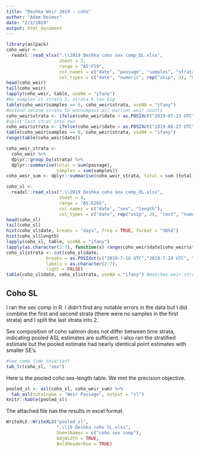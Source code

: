 ```yaml
---
title: "Deshka Weir 2019 - coho"
author: "Adam Reimer"
date: "2/2/2019"
output: html_document
---
```


```r
library(aslpack)
coho_weir <- 
  readxl::read_xlsx(".\\2019 Deshka coho sex comp_DL.xlsx",
                    sheet = 3,
                    range = "A5:F59",
                    col_names = c("date", "passage", "samples", "strata"),
                    col_types = c("date", "numeric", rep("skip", 2), "numeric", "text"))
head(coho_weir)
tail(coho_weir)
lapply(coho_weir, table, useNA = "ifany")
#No samples in strata 1, strata 6 too big
table(coho_weir$samples == 0, coho_weir$strata, useNA = "ifany")
#extend second strata to encoumpass all earlier weir counts
coho_weir$strata <- ifelse(coho_weir$date < as.POSIXct("2019-07-23 UTC"), 2, coho_weir$strata)
#split last strat into two
coho_weir$strata <- ifelse(coho_weir$date > as.POSIXct("2019-08-27 UTC"), 7, coho_weir$strata)
table(coho_weir$samples == 0, coho_weir$strata, useNA = "ifany")
range(table(coho_weir$date))

coho_weir_strata <-
  coho_weir %>%
  dplyr::group_by(strata) %>%
  dplyr::summarise(total = sum(passage),
                   samples = sum(samples))
coho_weir_sum <- dplyr::summarise(coho_weir_strata, total = sum (total))

coho_sl <- 
  readxl::read_xlsx(".\\2019 Deshka coho sex comp_DL.xlsx",
                    sheet = 4,
                    range = "A5:E265",
                    col_names = c("date", "sex", "length"),
                    col_types = c("date", rep("skip", 2), "text", "numeric"))
head(coho_sl)
tail(coho_sl)
hist(coho_sl$date, breaks = "days", freq = TRUE, format = "%b%d")
hist(coho_sl$length)
lapply(coho_sl, table, useNA = "ifany")
lapply(as.character(2:7), function(x) range(coho_weir$date[coho_weir$strata == x]))
coho_sl$strata <- cut(coho_sl$date, 
               breaks = as.POSIXct(c("2019-7-16 UTC","2019-7-29 UTC", "2019-8-5 UTC", "2019-8-12 UTC", "2019-8-19 UTC", "2019-8-27 UTC", "2019-9-8 UTC")),
               labels = as.character(2:7),
               right = FALSE)
table(coho_sl$date, coho_sl$strata, useNA = "ifany") #matches weir strata
```
  
## Coho SL
I ran the sex comp in R. I didn't find any notable errors in the data but I did combine the first and second strata (there were no samples in the first strata) and I split the last strata into 2.

Sex composition of coho salmon does not differ between time strata, indicating pooled ASL estimates are sufficient. I also ran the stratified estimate but the pooled estimate had nearly identical point estimates with smaller SE's.
```r
#sex comp time invariant
tab_lr(coho_sl, "sex")
```

Here is the pooled coho sex-length table. We met the precision objective.
```r
pooled_sl <- asl(coho_sl, coho_weir_sum) %>%
  tab_asl(totalname = "Weir Passage", output = "sl")
knitr::kable(pooled_sl)
```

The attached file has the results in excel format.
```r
WriteXLS::WriteXLS("pooled_sl",
                   ".\\19 Deshka coho SL.xlsx",
                   SheetNames = c("coho sex comp"),
                   AdjWidth = TRUE,
                   BoldHeaderRow = TRUE)
```
